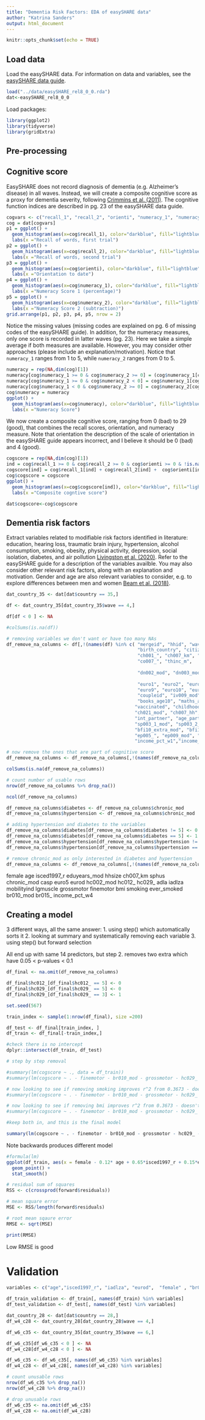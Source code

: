 ```yaml
---
title: "Dementia Risk Factors: EDA of easySHARE data"
author: "Katrina Sanders"
output: html_document
---
```


```r
knitr::opts_chunk$set(echo = TRUE)
```

## Load data

Load the easySHARE data. For information on data and variables, see the [easySHARE data  guide](http://www.share-project.org/fileadmin/pdf_documentation/easySHARE_Release_8.0.0_ReleaseGuide.pdf).

```r
load("../data/easySHARE_rel8_0_0.rda")
dat<-easySHARE_rel8_0_0
```

Load packages:
  
```r
library(ggplot2)
library(tidyverse)
library(gridExtra)
```

## Pre-processing

## Cognitive score

EasySHARE does not record diagnosis of dementia (e.g. Alzheimer's disease) in all waves. Instead, we will create a composite cognitive score as a proxy for dementia severity, following [Crimmins et al. (2011)](https://pubmed.ncbi.nlm.nih.gov/21743047/). The cognitive function indices are described in pg. 23 of the easySHARE data guide.

```r

cogvars <- c("recall_1", "recall_2", "orienti", "numeracy_1", "numeracy_2")
cog = dat[cogvars]
p1 = ggplot() +
  geom_histogram(aes(x=cog$recall_1), color="darkblue", fill="lightblue") +
  labs(x ="Recall of words, first trial")
p2 = ggplot() +
  geom_histogram(aes(x=cog$recall_2), color="darkblue", fill="lightblue") +
  labs(x ="Recall of words, second trial")
p3 = ggplot() +
  geom_histogram(aes(x=cog$orienti), color="darkblue", fill="lightblue") +
  labs(x ="Orientation to date")
p4 = ggplot() +
  geom_histogram(aes(x=cog$numeracy_1), color="darkblue", fill="lightblue") +
  labs(x ="Numeracy Score 1 (percentage)")
p5 = ggplot() +
  geom_histogram(aes(x=cog$numeracy_2), color="darkblue", fill="lightblue") +
  labs(x ="Numeracy Score 2 (subtraction)")
grid.arrange(p1, p2, p3, p4, p5, nrow = 2)
```

Notice the missing values (missing codes are explained on pg. 6 of missing codes of the easySHARE guide). In addition, for the numeracy measures, only one score is recorded in latter waves (pg. 23). Here we take a simple average if both measures are available. However, you may consider other approaches (please include an explanation/motivation). Notice that  `numeracy_1` ranges from 1 to 5, while `numeracy_2` ranges from 0 to 5.

```r
numeracy = rep(NA,dim(cog)[1])
numeracy[cog$numeracy_1 >= 0 & cog$numeracy_2 >= 0] = (cog$numeracy_1[cog$numeracy_1 >= 0 & cog$numeracy_2 >= 0] + cog$numeracy_2[cog$numeracy_1 >= 0 & cog$numeracy_2 >= 0] )/2
numeracy[cog$numeracy_1 >= 0 & cog$numeracy_2 < 0] = cog$numeracy_1[cog$numeracy_1 >= 0 & cog$numeracy_2 < 0]
numeracy[cog$numeracy_1 < 0 & cog$numeracy_2 >= 0] = cog$numeracy_2[cog$numeracy_1 < 0 & cog$numeracy_2 >= 0]
cog$numeracy = numeracy
ggplot() +
  geom_histogram(aes(x=cog$numeracy), color="darkblue", fill="lightblue") +
  labs(x ="Numeracy Score")
```

We now create a composite cognitive score, ranging from 0 (bad) to 29 (good), that combines the recall scores, orientation, and numeracy measure. Note that orientation the description of the scale of orientation in the easySHARE guide appears incorrect, and I believe it should be 0 (bad) and 4 (good). 

```r
cogscore = rep(NA,dim(cog)[1])
ind = cog$recall_1 >= 0 & cog$recall_2 >= 0 & cog$orienti >= 0 & !is.na(numeracy)
cogscore[ind] = cog$recall_1[ind] + cog$recall_2[ind] +  cog$orienti[ind] + cog$numeracy[ind]
cog$cogscore = cogscore
ggplot() +
  geom_histogram(aes(x=cog$cogscore[ind]), color="darkblue", fill="lightblue", binwidth =2 ) +
  labs(x ="Composite cogntive score")

dat$cogscore<-cog$cogscore
```


## Dementia risk factors

Extract variables related to modifiable risk factors identified in literature: education, hearing loss, traumatic brain injury, hypertension, alcohol consumption, smoking, obesity, physical activity, depression, social isolation, diabetes, and air pollution [Livingston et al. (2020)](https://www.thelancet.com/article/S0140-6736(20)30367-6/fulltext). Refer to the easySHARE guide for a description of the variables availble. You may also consider other relevant risk factors, along with an explanation and motivation. Gender and age are also relevant variables to consider, e.g. to explore differences between men and women [Beam et al. (2018)](https://pubmed.ncbi.nlm.nih.gov/30010124/).


```r
dat_country_35 <- dat[dat$country == 35,]

df <- dat_country_35[dat_country_35$wave == 4,]

df[df < 0 ] <- NA

#colSums(is.na(df))

# removing variables we don't want or have too many NAs
df_remove_na_columns <- df[,!(names(df) %in% c( "mergeid", "hhid", "wave", "wavepart", "int_version", "int_year", "int_month", "country", "country_mod", "language", 
                                                "birth_country", "citizenship", "mar_stat", "partnerinhh", 
                                                "ch001_", "ch007_km", "casp", "sp002_mod", "adlwa", "iadla", "bmi2", 
                                                "co007_", "thinc_m",
                                                
                                                "dn002_mod", "dn003_mod", "dn004_mod",
                                                
                                                "euro1", "euro2", "euro3", "euro4", "euro6", "euro7", "euro8", 
                                                "euro9", "euro10", "euro11", "euro12", 
                                                "coupleid", "iv009_mod",
                                                "books_age10", "maths_age10", "language_age10", 
                                               "vaccinated", "childhood_health", "q34_re",
                                               "ch021_mod", "ch007_hh", "maxgrip",
                                               "int_partner", "age_partner", "gender_partner", "mother_alive", "father_alive", "siblings_alive",
                                               "sp003_1_mod", "sp003_2_mod",  "sp009_3_mod", "sp003_3_mod", "sp009_1_mod", "sp009_2_mod", "sp008_",
                                               "bfi10_extra_mod", "bfi10_agree_mod", "bfi10_consc_mod", "bfi10_neuro_mod", "bfi10_open_mod", 
                                               "ep005_", "ep009_mod", "ep011_mod", "ep013_mod", "ep026_mod", "ep036_mod",
                                               "income_pct_w1","income_pct_w2", "income_pct_w4","income_pct_w5", "income_pct_w6","income_pct_w7","income_pct_w8"))]

# now remove the ones that are part of cognitive score
df_remove_na_columns <- df_remove_na_columns[,!(names(df_remove_na_columns) %in% c( "numeracy_1", "numeracy_2", "orienti", "recall_1", "recall_2"))]

colSums(is.na(df_remove_na_columns))

# count number of usable rows
nrow(df_remove_na_columns %>% drop_na())

ncol(df_remove_na_columns)

df_remove_na_columns$diabetes <- df_remove_na_columns$chronic_mod
df_remove_na_columns$hypertension <- df_remove_na_columns$chronic_mod

# adding hypertension and diabetes to the variables
df_remove_na_columns$diabetes[df_remove_na_columns$diabetes != 5] <- 0
df_remove_na_columns$diabetes[df_remove_na_columns$diabetes == 5] <- 1
df_remove_na_columns$hypertension[df_remove_na_columns$hypertension != 2] <- 0
df_remove_na_columns$hypertension[df_remove_na_columns$hypertension == 2] <- 1

# remove chronic_mod as only interested in diabetes and hypertension
df_remove_na_columns <- df_remove_na_columns[,!(names(df_remove_na_columns)) %in% c("chronic_mod")] 
```

female
age
isced1997_r
eduyears_mod
hhsize
ch007_km
sphus
chronic_mod
casp
euro5
eurod
hc002_mod
hc012_
hc029_
adla
iadlza
mobilityind
lgmuscle
grossmotor
finemotor
bmi
smoking
ever_smoked
br010_mod
br015_
income_pct_w4


## Creating a model

3 different ways, all the same answer:
1. using step() which automatically sorts it
2. looking at summary and systematically removing each variable 
3. using step() but forward selection

All end up with same 14 predictors, but step 2. removes two extra which have 0.05 < p-values < 0.1

```r
df_final <- na.omit(df_remove_na_columns)

df_final$hc012_[df_final$hc012_ == 5] <- 0
df_final$hc029_[df_final$hc029_ == 5] <- 0
df_final$hc029_[df_final$hc029_ == 3] <- 1


```

```r
set.seed(567)

train_index <- sample(1:nrow(df_final), size =200)

df_test <- df_final[train_index, ]
df_train <- df_final[-train_index,]

#check there is no intercept
dplyr::intersect(df_train, df_test) 
```

```r
# step by step removal 

#summary(lm(cogscore ~ ., data = df_train))
#summary(lm(cogscore ~ . - finemotor - br010_mod - grossmotor - hc029_ - hypertension - hhsize - mobilityind - adla - lgmuscle - hc012_ - diabetes, data = df_train))

# now looking to see if removing smoking improves r^2 from 0.3673 - doesn't, decreases to 3.67
#summary(lm(cogscore ~ . - finemotor - br010_mod - grossmotor - hc029_ - hypertension - hhsize - mobilityind - adla - lgmuscle - hc012_ - diabetes - smoking, data = df_train))

# now looking to see if removing bmi improves r^2 from 0.3673 - doesn't, decreases to 3.67
#summary(lm(cogscore ~ . - finemotor - br010_mod - grossmotor - hc029_ - hypertension - hhsize - mobilityind - adla - lgmuscle - hc012_ - diabetes - bmi , data = df_train))

#keep both in, and this is the final model

summary(lm(cogscore ~ . - finemotor - br010_mod - grossmotor - hc029_ - hypertension - hhsize - mobilityind - adla - lgmuscle - hc012_ - diabetes, data = df_train))
```



Note backwards produces different model
```r
#formula(lm)
ggplot(df_train, aes(x = female - 0.12* age + 0.65*isced1997_r + 0.15*eduyears_mod - 0.23*sphus + 0.48*euro5 - 0.28*eurod + 0.011*hc002_mod + 0.015*bmi + 0.060*smoking - 0.085*ever_smoked - 0.17*br015_ , y = cogscore)) +
  geom_point() +
  stat_smooth()
```

```r
# residual sum of squares 
RSS <- c(crossprod(forward$residuals))

# mean square error
MSE <- RSS/length(forward$residuals)

# root mean sqaure error
RMSE <- sqrt(MSE)

print(RMSE)
```
Low RMSE is good 

# Validation
```r

variables <- c("age","isced1997_r", "iadlza", "eurod",  "female" , "br015_" , "eduyears_mod" , "euro5" , "sphus" , "chronic_mod" , "casp" , "bmi" , "ever_smoked", "cogscore")

df_train_validation <- df_train[, names(df_train) %in% variables]
df_test_validation <- df_test[, names(df_test) %in% variables]

dat_country_28 <- dat[dat$country == 28,]
df_w4_c28 <- dat_country_28[dat_country_28$wave == 4,]

df_w6_c35 <- dat_country_35[dat_country_35$wave == 6,]

df_w6_c35[df_w6_c35 < 0 ] <- NA
df_w4_c28[df_w4_c28 < 0 ] <- NA

df_w6_c35 <- df_w6_c35[, names(df_w6_c35) %in% variables]
df_w4_c28 <- df_w4_c28[, names(df_w4_c28) %in% variables]

# count unusable rows
nrow(df_w6_c35 %>% drop_na())
nrow(df_w4_c28 %>% drop_na())

# drop unusable rows
df_w6_c35 <- na.omit(df_w6_c35)
df_w4_c28 <- na.omit(df_w4_c28)

```


```r

```












